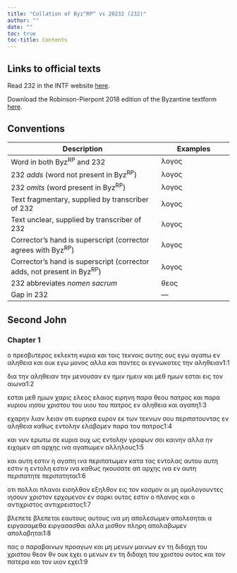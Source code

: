 ```yaml
---
title: "Collation of Byz^RP^ vs 20232 (232)"
author: ""
date: ""
toc: true
toc-title: Contents
---
```


::: {.callout-note appearance="minimal" icon="false" collapse="true"}
# Links to official texts

Read 232 in the INTF website [here](https://ntvmr.uni-muenster.de/manuscript-workspace?docID=20232).

Download the Robinson-Pierpont 2018 edition of the Byzantine textform [here](https://web.archive.org/web/20210413060536/https://byzantinetext.com/wp-content/uploads/2021/03/robinson-pierpont-2018-gnt-edition.pdf).


:::


::: {.callout-note appearance="minimal" icon="false" collapse="true"}
# Conventions

| Description                                                              	| Examples                           	|
|--------------------------------------------------------------------------	|------------------------------------	|
| Word in both Byz^RP^ and 232                                   	| λογος                              	|
| 232 *adds* (word not present in Byz^RP^)                       	| [λογος]{.greek-added}            	|
| 232 *omits* (word present in Byz^RP^)                          	| [λογος]{.greek-omitted}          	|
| Text fragmentary, supplied by transcriber of 232               	| [λογος]{.greek-supplied}         	|
| Text unclear, supplied by transcriber of 232                   	| [λογος]{.unclear}                	|
| Corrector's hand is superscript (corrector agrees with Byz^RP^)          	| [λογος]{.corr}                   	|
| Corrector's hand is superscript (corrector adds, not present in Byz^RP^) 	| [[λογος]{.corr}]{.greek-added} 	|
| 232 abbreviates *nomen sacrum*                                 	| [θεος]{.greek-abbr}            	|
| Gap in 232                                                     	| [―]{.gap}                        	|
:::

## Second John

### Chapter 1

[ο]{.greek-omitted} [πρεσβυτερος]{.greek-omitted} [εκλεκτη]{.greek-omitted} κυρια και τοι[ς]{.unclear} τεκνοις αυτης ους εγω αγαπω εν αληθεια και ουκ εγω μονος αλλα [και]{.greek-omitted} παντες οι εγνωκοτες την αληθειαν[1:1]{.aside}

δια την αληθειαν την μενουσαν εν [ημιν]{.greek-omitted} [ημειν]{.greek-added} και μεθ ημων εσται εις τον αιωνα[1:2]{.aside}

εσται μεθ ημων χαρις [ελεος]{.greek-omitted} [ελαιος]{.greek-added} ειρηνη παρα [θεου]{.greek-abbr} [πατρος]{.greek-abbr} και παρα [κυριου]{.greek-omitted} [ιησου]{.greek-abbr} [χριστου]{.greek-abbr} του [υιου]{.greek-abbr} του [πατρος]{.greek-abbr} εν αληθ[εια]{.unclear} [και]{.greek-omitted} [α]{.unclear}γαπη[1:3]{.aside}

εχαρην [λιαν]{.greek-omitted} [λειαν]{.greek-added} [οτ]{.unclear}ι [ευρηκα]{.greek-omitted} [[ε]{.unclear}υ[ρο]{.unclear}ν]{.greek-added} εκ των τεκνων [σ]{.unclear}ου π[ερι]{.unclear}πατουντας εν αληθ[εια]{.unclear} [κα]{.unclear}θως εντολην ελαβο[μεν]{.greek-supplied} [π]{.greek-supplied}[αρα]{.unclear} του [πατρος]{.greek-abbr}[1:4]{.aside}

[κ]{.unclear}αι νυν [ερωτω]{.greek-supplied} [σε]{.greek-supplied} [κυρια]{.greek-supplied} [ουχ]{.greek-supplied} [ως]{.greek-supplied} [ε]{.unclear}ν[τολην]{.greek-supplied} [γραφων]{.greek-omitted} [σοι]{.greek-omitted} [καινην]{.greek-omitted} [αλλα]{.greek-omitted} [ην]{.greek-omitted} [ειχομεν]{.greek-omitted} [απ]{.greek-omitted} [αρχης]{.greek-omitted} [ινα]{.greek-omitted} [αγαπωμεν]{.greek-omitted} [αλληλους]{.greek-omitted}[1:5]{.aside}

[και]{.greek-omitted} [αυτη]{.greek-omitted} [εστιν]{.greek-omitted} η αγαπη ινα πε[ρ]{.unclear}ιπατωμεν κατα τας εντολ[α]{.unclear}ς αυτου αυτη [εστιν]{.greek-omitted} η εντολη [εστιν]{.greek-added} [ινα]{.greek-added} καθως ηκουσατε απ αρχης ινα εν αυτη [περιπατητε]{.greek-omitted} [περιπατητα[ι]{.unclear}]{.greek-added}[1:6]{.aside}

[ο]{.unclear}τι πολλοι πλανοι [εισηλθον]{.greek-omitted} [εξηλθον]{.greek-added} εις [τ]{.unclear}ον κοσμον οι μη ομολογουν[τες]{.unclear} [ιησουν]{.greek-abbr} [χριστον]{.greek-abbr} ερχομενον εν σαρκι ου[τος]{.unclear} [ε]{.unclear}στιν ο πλανος και ο [αντιχριστος]{.greek-omitted} [αντιχρ[ει]{.unclear}στος]{.greek-added}[1:7]{.aside}

[βλεπετε]{.greek-omitted} [βλεπεται]{.greek-added} [εαυτους]{.greek-omitted} [αυτου[ς]{.unclear}]{.greek-added} [ινα]{.unclear} μη [απολεσωμεν]{.greek-omitted} [απολεσητα[ι]{.unclear}]{.greek-added} α [ειργασαμεθα]{.greek-omitted} [ειρ[γασασθα]{.unclear}ι]{.greek-added} αλλα [μ]{.unclear}ισθον πληρη [απολαβωμεν]{.greek-omitted} [απ[ολαβη]{.greek-supplied}ται]{.greek-added}[1:8]{.aside}

[π]{.unclear}ας ο [παραβαινων]{.greek-omitted} [προαγω[ν]{.unclear}]{.greek-added} [κα]{.unclear}ι [μη]{.unclear} [μενων]{.greek-omitted} [[μα]{.unclear}[ι]{.greek-supplied}νων]{.greek-added} ε[ν]{.unclear} τη διδαχη τ[ου]{.unclear} [χριστου]{.greek-abbr} [θεον]{.greek-omitted} [[θν]{.unclear}]{.greek-added} ουκ εχ[ει]{.unclear} [ο]{.unclear} [μεν]{.unclear}ων [εν]{.unclear} τη [δι]{.unclear}[δαχη]{.greek-supplied} [του]{.greek-omitted} [χριστου]{.greek-omitted} [ουτος]{.greek-omitted} [και]{.greek-omitted} [τον]{.greek-omitted} [πατερα]{.greek-omitted} [και]{.greek-omitted} [τον]{.greek-omitted} [υιον]{.greek-omitted} [εχει]{.greek-omitted}[1:9]{.aside}


